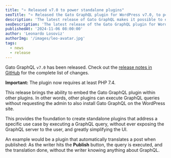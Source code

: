 ```yaml
---
title: "⭐️ Released v7.0 to power standalone plugins"
seoTitle: "⭐️ Released the Gato GraphQL plugin for WordPress v7.0, to power standalone plugins"
description: 'The latest release of Gato GraphQL makes it possible to embed Gato GraphQL in other plugins'
seoDescription: 'The latest release of the Gato GraphQL plugin for WordPress makes it possible to embed Gato GraphQL in other plugins'
publishedAt: '2024-11-06 08:00:00'
author: 'Leonardo Losoviz'
authorImg: '/images/leo-avatar.jpg'
tags:
  - news
  - release
---
```


Gato GraphQL `v7.0` has been released. Check out the [release notes in GitHub](https://github.com/GatoGraphQL/GatoGraphQL/releases/tag/7.0.0) for the complete list of changes.

**Important:** The plugin now requires at least PHP 7.4.

This release brings the ability to embed the Gato GraphQL plugin within other plugins. In other words, other plugins can execute GraphQL queries without requesting the admin to also install Gato GraphQL on the WordPress site.

This provides the foundation to create standalone plugins that address a specific use case by executing a GraphQL query, without ever exposing the GraphQL server to the user, and greatly simplifying the UI.

An example would be a plugin that automatically translates a post when published: As the writer hits the **Publish** button, the query is executed, and the translation done, without the writer knowing anything about GraphQL.
